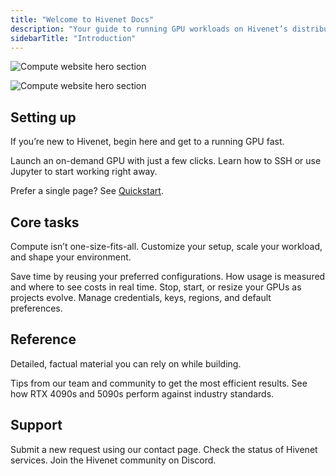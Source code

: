 ```yaml
---
title: "Welcome to Hivenet Docs"
description: "Your guide to running GPU workloads on Hivenet’s distributed cloud. Start here to create your first instance, connect, and then tune things as you go."
sidebarTitle: "Introduction"
---
```


<img
  className="block dark:hidden"
  src="/images/Compute-hero.png"
  alt="Compute website hero section"
/>

<img
  className="hidden dark:block"
  src="/images/compute-hero.png"
  alt="Compute website hero section"
  title={true}
/>

## Setting up

If you’re new to Hivenet, begin here and get to a running GPU fast.

<CardGroup cols={2}>
  <Card title="Create your first instance" icon="server" href="https://mintlify.com/docs/quickstart">
    Launch an on-demand GPU with just a few clicks.
  </Card>
  <Card title="Connect to your instance" icon="computer" href="https://mintlify.com/docs/development">
    Learn how to SSH or use Jupyter to start working right away.
  </Card>
</CardGroup>

Prefer a single page? See [Quickstart](get-started/quickstart.mdx).

## Core tasks

Compute isn’t one-size-fits-all. Customize your setup, scale your workload, and shape your environment.

<CardGroup cols={2}>
  <Card title="Use custom templates" icon="palette" href="https://mintlify.com/docs/settings/global">
    Save time by reusing your preferred configurations.
  </Card>
  <Card title="How billing works" icon="code" href="https://mintlify.com/docs/api-playground/openapi">
    How usage is measured and where to see costs in real time.
  </Card>
  <Card title="Stop or terminate an instance" icon="screwdriver-wrench" href="https://mintlify.com/docs/content/components/accordions">
    Stop, start, or resize your GPUs as projects evolve.
  </Card>
  <Card title="Settings" icon="stars" href="https://mintlify.com/customers">
    Manage credentials, keys, regions, and default preferences.
  </Card>
</CardGroup>

## Reference

Detailed, factual material you can rely on while building.

<CardGroup cols={2}>
  <Card title="Best practices & inspiration" icon="sparkles">
    Tips from our team and community to get the most efficient results.
  </Card>
  <Card title="Benchmarks & comparisons" icon="sparkles">
    See how RTX 4090s and 5090s perform against industry standards.
  </Card>
</CardGroup>

## Support

<CardGroup cols={3}>
  <Card title="Contact" icon="headphones" iconType="regular" href="https://www.hivenet.com/support">
    Submit a new request using our contact page.
  </Card>
  <Card title="Status page" icon="signal-bars" href="https://status-vkl3ksx5u3.hivenet.com/status/hivenet">
    Check the status of Hivenet services.
  </Card>
  <Card title="Discord" icon="discord" href="https://discord.com/invite/p2CwYSKsQU">
    Join the Hivenet community on Discord.
  </Card>
</CardGroup>